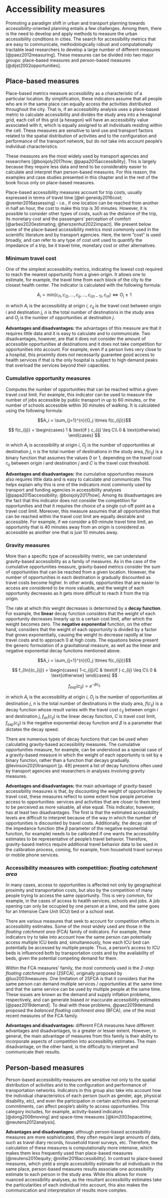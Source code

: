 # Accessibility measures

Promoting a paradigm shift in urban and transport planning towards accessibility-oriented planning entails a few challenges. Among them, there is the need to develop and apply methods to measure the urban accessibility conditions in cities. The search for accessibility metrics that are easy to communicate, methodologically robust and computationally tractable lead researchers to develop a large number of different measures [@paez2012measuring]. These measures can be divided into two major groups: place-based measures and person-based measures [@dijst2002opportunities].

## Place-based measures

Place-based metrics measure accessibility as a characteristic of a particular location. By simplification, these indicators assume that all people who are in the same place can equally access the activities distributed throughout the city. That is, if an accessibility analysis uses a place-based metric to calculate accessibility and divides the study area into a hexagonal grid, each cell of this grid (a hexagon) will have an accessibility value associated with it, which is equally assigned to all individuals residing within the cell. These measures are sensitive to land use and transport factors related to the spatial distribution of activities and to the configuration and performance of the transport network, but do not take into account people's individual characteristics.

These measures are the most widely used by transport agencies and researchers [@boisjoly2017how; @papa2015accessibility]. This is largely because they require less data and tend to be considerably easier to calculate and interpret than person-based measures. For this reason, the examples and case studies presented in this chapter and in the rest of the book focus only on place-based measures.

Place-based accessibility measures account for trip costs, usually expressed in terms of travel time [@el-geneidy2016cost; @venter2016assessing] - i.e., if one location can be reached from another in half an hour, the cost to make this trip is 30 minutes. However, it is possible to consider other types of costs, such as the distance of the trip, its monetary cost and the passengers' perception of comfort [@arbex2020estimating; @herszenhut2022impact]. We present below some of the place-based accessibility metrics most commonly used in the scientific literature and by transport agencies. Here, the term "cost" is used broadly, and can refer to any type of cost unit used to quantify the impedance of a trip, be it travel time, monetary cost or other alternatives.

### Minimum travel cost

One of the simplest accessibility metrics, indicating the lowest cost required to reach the nearest opportunity from a given origin. It allows one to estimate, for example, the travel time from each block of the city to the closest health center. The indicator is calculated with the following formula:

$$A_i = min(c_{i1}, c_{i2}, \dots, c_{ij}, \dots, c_{i(n-1)}, c_{in}) \iff O_j \geq 1$$

in which $A_i$ is the accessibility at origin $i$, $c_{ij}$ is the travel cost between origin $i$ and destination $j$, $n$ is the total number of destinations in the study area and $O_j$ is the number of opportunities at destination $j$.

**Advantages and disadvantages:** the advantages of this measure are that it requires little data and it is easy to calculate and to communicate. Two disadvantages, however, are that it does not consider the amount of accessible opportunities at destinations and it does not take competition for opportunities into account. For example, even if a person lives very close to a hospital, this proximity does not necessarily guarantee good access to health services if that is the only hospital is subject to high demand peaks that overload the services beyond their capacities.

### Cumulative opportunity measures

Computes the number of opportunities that can be reached within a given travel cost limit. For example, this indicator can be used to measure the number of jobs accessible by public transport in up to 60 minutes, or the number of schools accessible within 30 minutes of walking. It is calculated using the following formula:

$$A_i = \sum_{j=1}^{n}{O_j \times f(c_{ij})}$$

$$
f(c_{ij}) =
  \begin{cases}
	1 & \text{if } c_{ij} \leq C\\
	0 & \text{otherwise}
  \end{cases}
$$
 
in which $A_i$ is accessibility at origin $i$, $O_j$ is the number of opportunities at destination $j$, $n$ is the total number of destinations in the study area, $f(c_{ij})$ is a binary function that assumes the values 0 or 1, depending on the travel cost $c_{ij}$ between origin $i$ and destination $j$ and $C$ is the travel cost threshold.

**Advantages and disadvantages:** the cumulative opportunities measure also requires little data and is easy to calculate and communicate. This helps explain why this is one of the indicators most commonly used by transport and funding agencies in accessibility analyses [@papa2015accessibility; @boisjoly2017how]. Among its disadvantages are the fact that this indicator does not consider the competition for opportunities and that it requires the choice of a single cut-off point as a travel cost limit. Moreover, this measure assumes that all opportunities that can be reached within the travel cost limit are equally desirable and accessible. For example, if we consider a 60-minute travel time limit, an opportunity that is 40 minutes away from an origin is considered as accessible as another one that is just 10 minutes away.

### Gravity measures

More than a specific type of accessibility metric, we can understand gravity-based accessibility as a family of measures. As in the case of the cumulative opportunities measure, gravity-based metrics consider the sum of opportunities that can be reached from a given location. However, the number of opportunities in each destination is gradually discounted as travel costs become higher. In other words, opportunities that are easier to access are considered to be more valuable, and the weight of each opportunity decreases as it gets more difficult to reach it from the trip origin.

The rate at which this weight decreases is determined by a **decay function**. For example, the **linear** decay function considers that the weight of each opportunity decreases linearly up to a certain cost limit, after which the weight becomes zero. The **negative exponential** function, on the other hand, considers that the weight of each opportunity is divided by a factor that grows exponentially, causing the weight to decrease rapidly at low travel costs and to approach 0 at high costs. The equations below present the generic formulation of a gravitational measure, as well as the linear and negative exponential decay functions mentioned above.

$$A_i = \sum_{j=1}^{n}{O_j \times f(c_{ij})}$$

$$
f_{lin}(c_{ij}) =
  \begin{cases}
	1-c_{ij}/C & \text{if } c_{ij} \leq C\\
	0 & \text{otherwise}
  \end{cases}
$$

$$f_{exp}(c_{ij}) = e^{-\beta c_{ij}}$$

in which $A_i$ is the accessibility at origin $i$, $O_j$ is the number of opportunities at destination $j$, $n$ is the total number of destinations in the study area, $f(c_{ij})$ is a decay function whose result varies with the travel cost $c_{ij}$ between origin $i$ and destination $j$, $f_{lin}(c_{ij})$ is the linear decay function, $C$ is travel cost limit, $f_{exp}(c_{ij})$ is the negative exponential decay function and $\beta$ is a parameter that dictates the decay speed.

There are numerous types of decay functions that can be used when calculating gravity-based accessibility measures. The cumulative opportunities measure, for example, can be understood as a special case of a gravity-based measure in which the weight of each opportunity is set by a binary function, rather than a function that decays gradually. @levinson2020transport [p. 49] present a list of decay functions often used by transport agencies and researchers in analyses involving gravity measures.

**Advantages and disadvantages:** the main advantage of gravity-based accessibility measures is that, by discounting the weight of opportunities by travel cost, these measures reflect to some extent how people perceive access to opportunities: services and activities that are closer to them tend to be perceived as more valuable, all else equal. This indicator, however, has at least two disadvantages. The first is that the estimated accessibility levels are difficult to interpret because of the way in which the number of opportunities is discounted by travel costs. Additionally, the decay rate of the impedance function (the $\beta$ parameter of the negative exponential function, for example) needs to be calibrated if one wants the accessibility estimates to be representative of people's travel behavior. Therefore, gravity-based metrics require additional travel behavior data to be used in the calibration process, coming, for example, from household travel surveys or mobile phone services.

### Accessibility measures with competition: *floating catchment area*

In many cases, access to opportunities is affected not only by geographical proximity and transportation costs, but also by the competition of many people trying to access the same opportunity. This is very common, for example, in the cases of access to health services, schools and jobs. A job opening can only be occupied by one person at a time, and the same goes for an Intensive Care Unit (ICU) bed or a school seat.

There are various measures that seek to account for competition effects in accessibility estimates. Some of the most widely used are those in the *floating catchment area* (FCA) family of indicators. For example, these indicators try to take into account how the same person can potentially access multiple ICU beds and, simultaneously, how each ICU bed can potentially be accessed by multiple people. Thus, a person's access to ICU beds is influenced both by transportation costs and by the availability of beds, given the potential competing demand for them.

Within the FCA measures' family, the most commonly used is the *2-step floating catchment area* (2SFCA), originally proposed by @luo2003measures. One limitation of 2SFCA is that it considers that the same person can demand multiple services / opportunities at the same time and that the same service can be used by multiple people at the same time. These issues are known as the demand and supply inflation problems, respectively, and can generate biased or inaccurate accessibility estimates [@paez2019demand]. To deal with these problems, @paez2019demand proposed the *balanced floating catchment area* (BFCA), one of the most recent measures of the FCA family.

**Advantages and disadvantages:** different FCA measures have different advantages and disadvantages, to a greater or lesser extent. However, in general, the main advantage of measures from this family is their ability to incorporate aspects of competition into accessibility estimates. The main disadvantage, on the other hand, is the difficulty to interpret and communicate their results.

## Person-based measures

Person-based accessibility measures are sensitive not only to the spatial distribution of activities and to the configuration and performance of transportation networks. Indicators in this group also take into account how the individual characteristics of each person (such as gender, age, physical disability, etc), and even the participation in certain activities and personal commitments, can affect people's ability to access opportunities. This category includes, for example, activity-based indicators [@dong2006moving] and space-time measures [@kim2003spacetime; @neutens2012analysis].

**Advantages and disadvantages:** although person-based accessibility measures are more sophisticated, they often require large amounts of data, such as travel diary records, household travel surveys, etc. Therefore, the calculation of these measures is computationally more intensive, which makes them less frequently used than place-based measures [@neutens2010equity; @miller2018accessibility]. In contrast to place-based measures, which yield a single accessibility estimate for all individuals in the same place, person-based measures results associate one accessibility estimate to each person in the study area. While this allows for more nuanced accessibility analyses, as the resultant accessibility estimates take the particularities of each individual into account, this also makes the communication and interpretation of results more complex.
